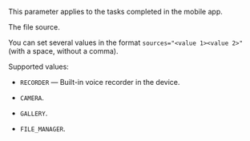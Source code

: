 <Note mode="note" title="Note">

This parameter applies to the tasks completed in the mobile app.

</Note>

The file source.

You can set several values in the format `sources="<value 1><value 2>"` (with a space, without a comma).

Supported values:

- `RECORDER` — Built-in voice recorder in the device.

- `CAMERA`.

- `GALLERY`.

- `FILE_MANAGER`.
